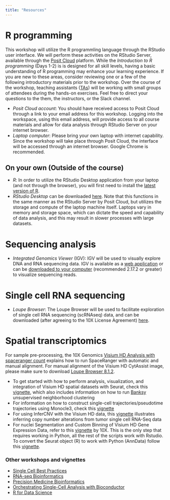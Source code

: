 ```yaml
---
title: "Resources"
---
```


# R programming
This workshop will utilize the R programmling language through the RStudio user interface. We will perform these activities on the RStudio Server, available through the [Posit Cloud](https://posit.cloud/) platform. While the *Introduction to R programming* (Days 1-2) is is designed for all skill levels, having a basic understanding of R programming may enhance your learning experience. If you are new to these areas, consider reviewing one or a few of the following introductory materials prior to the workshop. Over the course of the workshop, teaching assistants ([TAs](authors.qmd)) will be working with small groups of attendees during the hands-on exercises. Feel free to direct your questions to the them, the instructors, or the Slack channel.

-   *Posit Cloud account*: You should have received access to Posit Cloud through a link to your email address for this workshop. Logging into the workspace, using this email address, will provide access to all course materials and allow for data analysis through RStudio Server on your internet browser.
-   *Laptop computer*: Please bring your own laptop with internet capability. Since the workshop will take place through Posit Cloud, the interface will be accessed through an internet browser. Google Chrome is recommended.

## On your own (Outside of the course)
-   *R*: In order to utilize the RStudio Desktop application from your laptop (and not through the browser), you will first need to install the [latest version of R](https://www.r-project.org/).
-   *RStudio Desktop* can be downloaded [here](https://posit.co/download/rstudio-desktop/). Note that this functions in the same manner as the RStudio Server by Posit Cloud, but utilizes the storage and compute of the laptop machine itself. Laptops vary in memory and storage space, which can dictate the speed and capability of data analysis, and this may result in slower processes with large datasets.

# Sequencing analysis
-	*Integrated Genomics Viewer* (IGV): IGV will be used to visually explore DNA and RNA sequencing data. IGV is available as a [web application](https://igv.org/app/) or can be [downloaded to your computer](https://igv.org/doc/desktop/#DownloadPage/) (recommended 2.17.2 or greater) to visualize sequencing reads.

# Single cell RNA sequencing
-	*Loupe Browser*: The Loupe Browser will be used to facilitate exploration of single cell RNA sequencing (scRNAseq) data, and can be downloaded (after agreeing to the 10X License Agreement) [here](https://www.10xgenomics.com/support/software/loupe-browser/latest).

# Spatial transcriptomics
For sample pre-processing, the 10X Genomics [Visium HD Analysis with spaceranger count](https://www.10xgenomics.com/support/cn/software/space-ranger/3.0/analysis/running-pipelines/count-visium-hd) explains how to run SpaceRanger with automatic and manual alignment. For manual alignment of the Visium HD CytAssist image, please make sure to download [Loupe Browser 8.1.2](https://www.10xgenomics.com/support/software/loupe-browser/downloads).

-	To get started with how to perform analysis, visualization, and integration of Visium HD spatial datasets with Seurat, check this [vignette](https://satijalab.org/seurat/articles/visiumhd_analysis_vignette), which also includes information on how to run [Banksy](https://www.nature.com/articles/s41588-024-01664-3) unsupervised neighborhood clustering
-	For information on how to construct single-cell trajectories/pseudotime trajectories using Monocle3, check this [vignette](https://cole-trapnell-lab.github.io/monocle3/docs/trajectories/)
-	For using InferCNV with the Visium HD data, this [vignette](https://github.com/broadinstitute/inferCNV/wiki) illustrates inferring copy number alterations from tumor single cell RNA-Seq data
-	For nuclei Segmentation and Custom Binning of Visium HD Gene Expression Data, refer to this [vignette](https://www.10xgenomics.com/analysis-guides/segmentation-visium-hd) by 10X. This is the only step that requires working in Python, all the rest of the scripts work with Rstudio. To convert the Seurat object (R) to work with Python (AnnData) follow this [vignette](https://mojaveazure.github.io/seurat-disk/articles/convert-anndata.html).


### Other workshops and vignettes
-   [Single Cell Best Practices](https://www.sc-best-practices.org/preamble.html)
-   [RNA-seq Bioinformatics](https://rnabio.org/course/)
-   [Precision Medicine Bioinformatics](https://pmbio.org/)
-   [Orchestrating Single-Cell Analysis with Bioconductor](https://bioconductor.org/books/release/OSCA/)
-   [R for Data Science](https://r4ds.hadley.nz/)
